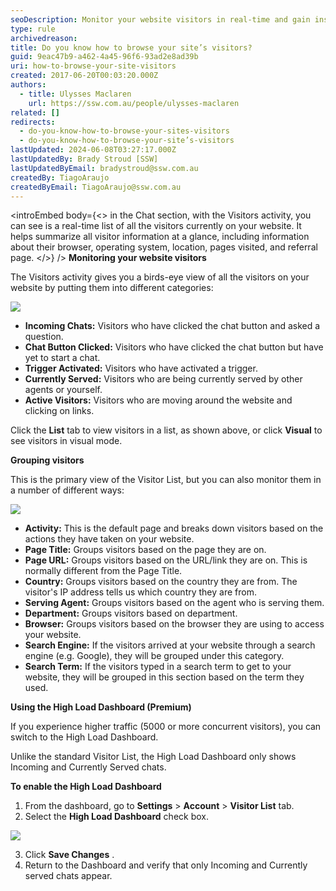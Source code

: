 ```yaml
---
seoDescription: Monitor your website visitors in real-time and gain insights into their browser, operating system, location, pages visited, and referral page.
type: rule
archivedreason:
title: Do you know how to browse your site’s visitors?
guid: 9eac47b9-a462-4a45-96f6-93ad2e8ad39b
uri: how-to-browse-your-site-visitors
created: 2017-06-20T00:03:20.000Z
authors:
  - title: Ulysses Maclaren
    url: https://ssw.com.au/people/ulysses-maclaren
related: []
redirects:
  - do-you-know-how-to-browse-your-sites-visitors
  - do-you-know-how-to-browse-your-site’s-visitors
lastUpdated: 2024-06-08T03:27:17.000Z
lastUpdatedBy: Brady Stroud [SSW]
lastUpdatedByEmail: bradystroud@ssw.com.au
createdBy: TiagoAraujo
createdByEmail: TiagoAraujo@ssw.com.au
---
```


<introEmbed
  body={<>
in the Chat section, with the Visitors activity, you can see is a real-time list of all the visitors currently on your website. It helps summarize all visitor information at a glance, including information about their browser, operating system, location, pages visited, and referral page.
  </>}
/>
**Monitoring your website visitors**

The Visitors activity gives you a birds-eye view of all the visitors on your website by putting them into different categories:

![](/uploads/rules/how-to-browse-your-site-visitors/zendesk-visitors-1.png)

- **Incoming Chats:** Visitors who have clicked the chat button and asked a question.
- **Chat Button Clicked:** Visitors who have clicked the chat button but have yet to start a chat.
- **Trigger Activated:** Visitors who have activated a trigger.
- **Currently Served:** Visitors who are being currently served by other agents or yourself.
- **Active Visitors:** Visitors who are moving around the website and clicking on links.

Click the **List** tab to view visitors in a list, as shown above, or click **Visual** to see visitors in visual mode.

**Grouping visitors**

This is the primary view of the Visitor List, but you can also monitor them in a number of different ways:

![](/uploads/rules/how-to-browse-your-site-visitors/zendesk-visitors-2.png)

- **Activity:** This is the default page and breaks down visitors based on the actions they have taken on your website.
- **Page Title:** Groups visitors based on the page they are on.
- **Page URL:** Groups visitors based on the URL/link they are on. This is normally different from the Page Title.
- **Country:** Groups visitors based on the country they are from. The visitor's IP address tells us which country they are from.
- **Serving Agent:** Groups visitors based on the agent who is serving them.
- **Department:** Groups visitors based on department.
- **Browser:** Groups visitors based on the browser they are using to access your website.
- **Search Engine:** If the visitors arrived at your website through a search engine (e.g. Google), they will be grouped under this category.
- **Search Term:** If the visitors typed in a search term to get to your website, they will be grouped in this section based on the term they used.

**Using the High Load Dashboard (Premium)**

If you experience higher traffic (5000 or more concurrent visitors), you can switch to the High Load Dashboard.

Unlike the standard Visitor List, the High Load Dashboard only shows Incoming and Currently Served chats.

**To enable the High Load Dashboard**

1. From the dashboard, go to **Settings** &gt; **Account** &gt; **Visitor List** tab.
2. Select the **High Load Dashboard** check box.


![](/uploads/rules/how-to-browse-your-site-visitors/zendesk-visitors-3.png)

3. Click **Save Changes** .
4. Return to the Dashboard and verify that only Incoming and Currently served chats appear.
